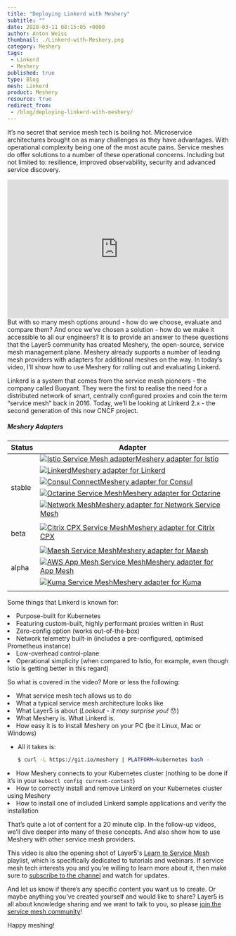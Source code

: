 ```yaml
---
title: "Deploying Linkerd with Meshery"
subtitle: ""
date: 2020-03-11 08:15:05 +0000
author: Anton Weiss
thumbnail: ./Linkerd-with-Meshery.png
category: Meshery
tags:
 - Linkerd
 - Meshery
published: true
type: Blog
mesh: Linkerd
product: Meshery
resource: true
redirect_from:
 - /blog/deploying-linkerd-with-meshery/
---
```



<BlogWrapper>

<span class="starting-letter">I</span>t’s no secret that service mesh tech is boiling hot. Microservice architectures brought on as many challenges as they have advantages. With operational complexity being one of the most acute pains. Service meshes do offer solutions to a number of these operational concerns. Including but not limited to: resilience, improved observability, security and advanced service discovery.
<div>
  <div>

<iframe width="100%" src="https://www.youtube.com/embed/MXQV-i-Hkf8" frameborder="0"
    allow="accelerometer; autoplay; encrypted-media; gyroscope; picture-in-picture"
    style="min-height: 315px; min-width: 280px;
    "></iframe>
</div>
But with so many mesh options around - how do we choose, evaluate and compare them? And once we’ve chosen a solution - how do we make it accessible to all our engineers? It is to provide an answer to these questions that the Layer5 community has created <Link to="/service-mesh-management/meshery">Meshery</Link>, the open-source, service mesh management plane. Meshery already supports a number of leading mesh providers with adapters for additional meshes on the way. In today’s video, I’ll show how to use Meshery for rolling out and evaluating Linkerd.

 Linkerd is a system that comes from the service mesh pioneers - the company called Buoyant. They were the first to realise the need for a distributed network of smart, centrally configured proxies and coin the term “service mesh” back in 2016. Today, we’ll be looking at Linkerd 2.x - the second generation of this now CNCF project.
</div>
<div>
<h5>Meshery Adapters</h5>
    <table class="table-adapters">
        <thead class="hidden">
            <th>Status</th>
            <th>Adapter</th>
        </thead>
        <tbody>
        <tr>
            <td rowspan="7" class="stable-adapters">stable</td>
        </tr>
        <tr>
            <td><a href="https://github.com/layer5io/meshery-istio">
                <img src={istio} alt='Istio Service Mesh adapter' className="adapter-logo" />Meshery adapter for Istio</a>
            </td>
        </tr>
        <tr>
            <td><a href="https://github.com/layer5io/meshery-linkerd">
                <img src={linkerd} alt='Linkerd' className="adapter-logo" />Meshery adapter for Linkerd</a>
            </td>
        </tr>
        <tr>
            <td><a href="https://github.com/layer5io/meshery-consul">
                <img src={consul} alt='Consul Connect' className="adapter-logo" />Meshery adapter for Consul</a>
            </td>
        </tr>
        <tr>
            <td><a href="https://github.com/layer5io/meshery-octarine">
                <img src={octarine} alt='Octarine Service Mesh' className="adapter-logo" />Meshery adapter for Octarine</a>
            </td>
        </tr>
        <tr>
            <td><a href="https://github.com/layer5io/meshery-nsm">
                <img src={nsm} alt='Network Mesh' className="adapter-logo" />Meshery adapter for Network Service Mesh</a>
            </td>
        </tr>
        <tr><td className="stable-adapters"/></tr>
        <tr>
            <td rowspan="2" className="beta-adapters">beta</td>
            <td><a href="https://github.com/layer5io/meshery-cpx">
                <img src='https://encrypted-tbn0.gstatic.com/images?q=tbn:ANd9GcQksHj15DkID308qQw3cmkQrRULPxyzbVquSZVev-9dj1L6sPs-rQ&s' alt='Citrix CPX Service Mesh' className="adapter-logo" />Meshery adapter for Citrix CPX</a>
            </td>
        </tr>
        <tr><td className="beta-adapters"/></tr>
        <tr>
            <td rowspan="6" class="alpha-adapters">alpha</td>
        </tr>
        <tr>
            <td><a href="https://github.com/layer5io/meshery-maesh">
                <img src={maesh} alt='Maesh Service Mesh' className="adapter-logo" />Meshery adapter for Maesh</a>
            </td>
        </tr>
        <tr>
            <td><a href="https://github.com/layer5io/meshery-app-mesh">
                <img src={awsappmesh} alt='AWS App Mesh Service Mesh' className="adapter-logo" />Meshery adapter for App Mesh </a>
            </td>
        </tr>
        <tr>
            <td><a href="https://github.com/layer5io/meshery-kuma">
                <img src={kuma} alt='Kuma Service Mesh' className="adapter-logo" />Meshery adapter for Kuma</a>
            </td>
        </tr><tr>
        </tr>
        <tr><td className="alpha-adapters"/></tr>
        </tbody>
    </table>
</div>

Some things that Linkerd is known for:

<li>Purpose-built for Kubernetes</li>
<li>Featuring custom-built, highly performant proxies written in Rust</li>
<li>Zero-config option (works out-of-the-box)</li>
<li>Network telemetry built-in (includes a pre-configured, optimised Prometheus instance)</li>
<li>Low-overhead control-plane</li>
<li>Operational simplicity (when compared to Istio, for example, even though Istio is getting better in this regard)</li>

So what is covered in the video? More or less the following:

<li>What service mesh tech allows us to do</li>
<li>What a typical service mesh architecture looks like</li>
<li>What Layer5 is about (<i>Lookout - it may surprise you!</i> 😯)</li>
<li>What Meshery is. What Linkerd is.</li>
<li>How easy it is to install Meshery on your PC (be it Linux, Mac or Windows)</li>
<ul><li>All it takes is:

```sh
$ curl -L https://git.io/meshery | PLATFORM=kubernetes bash -
```

</li></ul>
<li>How Meshery connects to your Kubernetes cluster (nothing to be done if it’s in your <code>kubectl config current-context</code>)</li>
<li>How to correctly install and remove Linkerd on your Kubernetes cluster using Meshery</li>
<li>How to install one of included Linkerd sample applications and verify the installation</li>

That’s quite a lot of content for a 20 minute clip. In the follow-up videos, we’ll dive deeper into many of these concepts. And also show how to use Meshery with other service mesh providers.

This video is also the opening shot of Layer5's [Learn to Service Mesh](https://www.youtube.com/playlist?list=PL3A-A6hPO2IN_HSU0pSfijBboiHggs5mC) playlist, which is specifically dedicated to tutorials and webinars. If service mesh tech interests you and you’re willing to learn more about it, then make sure to [subscribe to the channel](https://www.youtube.com/channel/UCFL1af7_wdnhHXL1InzaMvA?sub_confirmation=1) and watch for updates.

And let us know if there’s any specific content you want us to create. Or maybe anything you’ve created yourself and would like to share? Layer5 is all about knowledge sharing and we want to talk to you, so please [join the service mesh community](http://slack.layer5.io)!

Happy meshing!
<br />


</BlogWrapper>
